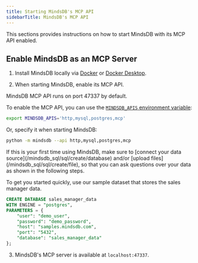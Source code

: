 ```yaml
---
title: Starting MindsDB's MCP API
sidebarTitle: MindsDB's MCP API
---
```


This sections provides instructions on how to start MindsDB with its MCP API enabled.

## Enable MindsDB as an MCP Server

1. Install MindsDB locally via [Docker](https://docs.mindsdb.com/setup/self-hosted/docker) or [Docker Desktop](https://docs.mindsdb.com/setup/self-hosted/docker-desktop).

2. When starting MindsDB, enable its MCP API.

MindsDB MCP API runs on port 47337 by default.

To enable the MCP API, you can use the [`MINDSDB_APIS` environment variable](/setup/environment-vars#mindsdb-apis):

```bash
export MINDSDB_APIS='http,mysql,postgres,mcp'
```

Or, specify it when starting MindsDB:

```bash
python -m mindsdb --api http,mysql,postgres,mcp
```

<Tip>
If this is your first time using MindsDB, make sure to [connect your data source](/mindsdb_sql/sql/create/database) and/or [upload files](/mindsdb_sql/sql/create/file), so that you can ask questions over your data as shown in the following steps.

To get you started quickly, use our sample dataset that stores the sales manager data.

```sql
CREATE DATABASE sales_manager_data
WITH ENGINE = "postgres",
PARAMETERS = {
    "user": "demo_user",
    "password": "demo_password",
    "host": "samples.mindsdb.com",
    "port": "5432",
    "database": "sales_manager_data"
};
```
</Tip>

3. MindsDB's MCP server is available at `localhost:47337`.
